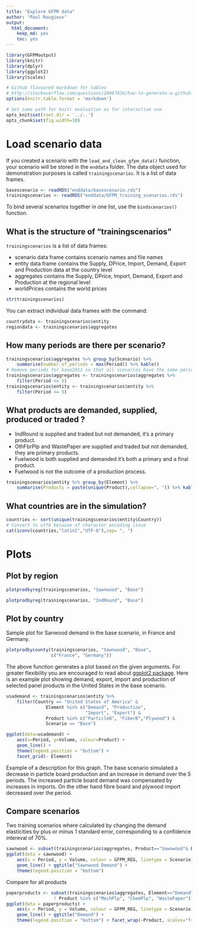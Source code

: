 ```yaml
---
title: "Explore GFPM data"
author: "Paul Rougieux"
output: 
  html_document: 
    keep_md: yes
    toc: yes
---
```



```r
library(GFPMoutput)
library(knitr)
library(dplyr)
library(ggplot2)
library(scales)
```

```r
# Github flavoured markdown for tables
# http://stackoverflow.com/questions/28687826/how-to-generate-a-github-flavoured-markdown-file-using-knitr
options(knitr.table.format = 'markdown')
```


```r
# Set same path for knitr evaluation as for interactive use
opts_knit$set(root.dir = '../..')
opts_chunk$set(fig.width=10)
```

# Load scenario data
If you created a scenario with the `load_and_clean_gfpm_data()` function,  your scenario will be stored in the `enddata` folder.
The data object used for demonstration purposes is called `trainingscenarios`.
It is a list of data frames. 
```r
basescenario <- readRDS("enddata/basescenario.rds")
trainingscenarios <- readRDS("enddata/GFPM_training_scenarios.rds")
```
To bind several scenarios together in one list,
use the `bindscenarios()` function.


## What is the structure of "trainingscenarios"
`trainingscenarios` is a list of data frames:

 * scenario data frame contains scenario names and file names
 * entity data frame contains the Supply, DPrice, Import, Demand, Export and Production data at the country level
 * aggregates contains the Supply, DPrice, Import, Demand, Export and Production at the regional level
 * worldPrices contains the world prices
 
```r
str(trainingscenarios)
```

You can extract individual data frames with the command:
```r
countrydata <- trainingscenarios$entity 
regiondata <- trainingscenarios$aggregates 
```


## How many periods are there per scenario?
```r
trainingscenarios$aggregates %>% group_by(Scenario) %>% 
    summarise(number_of_periods = max(Period)) %>% kable()
# Remove periods for base2011 so that all scenarios have the same periods for plotting
trainingscenarios$aggregates <- trainingscenarios$aggregates %>%
    filter(Period <= 5)
trainingscenarios$entity <- trainingscenarios$entity %>%
    filter(Period <= 5)
```


## What products are demanded, supplied, produced or traded ?

* IndRound is supplied and traded but not demanded, it's a primary product.
* OthFbrPlp and WastePaper are supplied and traded but not demanded, they are primary products.
* Fuelwood is both supplied and demanded it's both a primary and a final product.
* Fuelwood is not the outcome of a production process.

```r
trainingscenarios$entity %>% group_by(Element) %>%
    summarise(Products = paste(unique(Product),collapse=", ")) %>% kable()
```

## What countries are in the simulation?
```r
countries <- sort(unique(trainingscenarios$entity$Country))
# Convert to utf8 because of character encoding issue
cat(iconv(countries,"latin1","UTF-8"),sep= ", ")
```



# Plots
## Plot by region
```r
plotprodbyreg(trainingscenarios, "Sawnwood", "Base")
```

```r
plotprodbyreg(trainingscenarios, "IndRound", "Base")
```


## Plot by country 
Sample plot for Sanwood demand in the base scenario, in France and Germany.
```r
plotprodbycounty(trainingscenarios, "Sawnwood", "Base",
                 c("France", "Germany"))
```

The above function generates a plot based on the given arguments.
For greater flexibility you are encouraged to read about 
[ggplot2 package](ggplot2.org). 
Here is an example plot showing 
demand, export, import and production of selected panel products 
in the United States in the base scenario.

```r
usademand <- trainingscenarios$entity %>% 
    filter(Country == "United States of America" & 
               Element %in% c("Demand", "Production",
                              "Import", "Export") &
               Product %in% c("ParticleB", "FiberB","Plywood") &
               Scenario == "Base")

ggplot(data=usademand) +
    aes(x=Period, y=Volume, colour=Product) +
    geom_line() + 
    theme(legend.position = "bottom") +
    facet_grid(~ Element) 
```
Example of a description for this graph. 
The base scenario simulated 
a decrease in particle board production 
and an increase in demand over the 5 periods. 
The increased particle board demand was compensated by increases in imports. On the other hand fibre board and plywood import decreased over the period.

## Compare scenarios
Two training scenarios where calculated by changing the demand
elasticities by plus or minus 1 standard error, corresponding to a 
confidence intereval of 70%.
```r
sawnwood <- subset(trainingscenarios$aggregates, Product=="Sawnwood"& Element=="Demand")
ggplot(data = sawnwood) +
    aes(x = Period, y = Volume, colour = GFPM_REG, linetype = Scenario) +
    geom_line() + ggtitle("Sawnwood Demand") +
    theme(legend.position = "bottom")
```

Compare for all products
```r
paperproducts <- subset(trainingscenarios$aggregates, Element=="Demand" & 
                  ! Product %in% c("MechPlp", "ChemPlp", "WastePaper"))
ggplot(data = paperproducts) +
    aes(x = Period, y = Volume, colour = GFPM_REG, linetype = Scenario) +
    geom_line() + ggtitle("Demand") +
    theme(legend.position = "bottom") + facet_wrap(~Product, scales="free_y")
```

